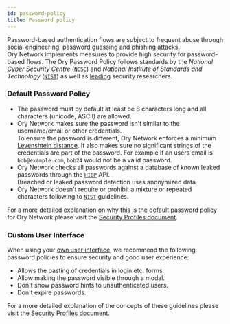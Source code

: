 ```yaml
---
id: password-policy
title: Password policy
---
```


Password-based authentication flows are subject to frequent abuse through social engineering, password guessing and phishing
attacks.  
Ory Network implements measures to provide high security for password-based flows. The Ory Password Policy follows standards by the
_National Cyber Security Centre_ ([`NCSC`](https://www.ncsc.gov.uk/collection/passwords/updating-your-approach)) and _National
Institute of Standards and Technology_ ([`NIST`](https://pages.nist.gov/800-63-3/sp800-63b.html)) as well as
[leading](https://www.troyhunt.com/passwords-evolved-authentication-guidance-for-the-modern-era/) security researchers.

### Default Password Policy

- The password must by default at least be 8 characters long and all characters (unicode, ASCII) are allowed.
- Ory Network makes sure the password isn't similar to the username/email or other credentials.  
  To ensure the password is different, Ory Network enforces a minimum
  [Levenshtein distance](https://en.wikipedia.org/wiki/Levenshtein_distance). It also makes sure no significant strings of the
  credentials are part of the password. For example if an users email is `bob@example.com`, `bob24` would not be a valid password.
- Ory Network checks all passwords against a database of known leaked passwords through the [`HIBP`](https://haveibeenpwned.com/)
  API.  
  Breached or leaked password detection uses anonymized data.
- Ory Network doesn't require or prohibit a mixture or repeated characters following to
  [`NIST`](https://pages.nist.gov/800-63-3/sp800-63b.html) guidelines.

For a more detailed explanation on why this is the default password policy for Ory Network please visit the
[Security Profiles document](https://www.ory.sh/kratos/docs/next/concepts/security/#password-policy/).

### Custom User Interface

When using your [own user interface](https://www.ory.sh/kratos/docs/next/concepts/ui-user-interface), we recommend the following
password policies to ensure security and good user experience:

- Allows the pasting of credentials in login etc. forms.
- Allow making the password visible through a modal.
- Don't show password hints to unauthenticated users.
- Don't expire passwords.

For a more detailed explanation of the concepts of these guidelines please visit the
[Security Profiles document](https://www.ory.sh/kratos/docs/next/concepts/security/#user-interface-guidelines).
